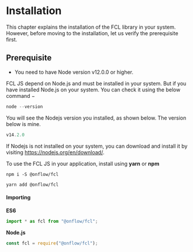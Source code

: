 # Installation

This chapter explains the installation of the FCL library in your system. However, before moving to the installation, let us verify the prerequisite first.

## Prerequisite
- You need to have Node version v12.0.0 or higher.

FCL JS depend on Node.js and must be installed in your system. But if you have installed Node.js on your system. You can check it using the below command −

```javascript
node --version
```

You will see the Nodejs version you installed, as shown below. The version below is mine.

```javascript
v14.2.0
```

If Nodejs is not installed on your system, you can download and install it by visiting https://nodejs.org/en/download/. 


To use the FCL JS in your application, install using **yarn** or **npm**

```shell
npm i -S @onflow/fcl
```

```shell
yarn add @onflow/fcl
```
#### Importing

**ES6**
```js
import * as fcl from "@onflow/fcl";
```
**Node.js**
```js
const fcl = require("@onflow/fcl");
```